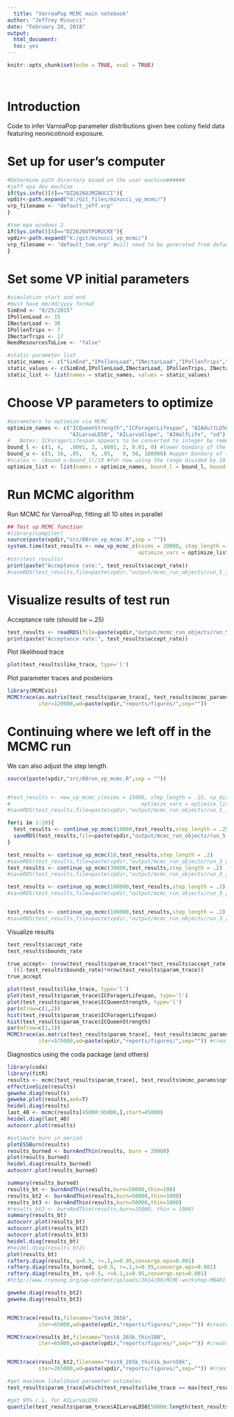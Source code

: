 ```yaml
---
  title: "VarroaPop MCMC main notebook"
author: "Jeffrey Minucci"
date: "February 20, 2018"
output: 
  html_document:
  toc: yes
---
```

  
  ```r
knitr::opts_chunk$set(echo = TRUE, eval = TRUE)
```
<base target="_top"/>
  <br>
  
  
  Introduction
=====================
  
  Code to infer VarroaPop parameter distributions given bee colony field data featuring neonicotinoid exposure.

  
  Set up for user's computer
====================
```r
#Determine path directory based on the user machine######
#jeff epa dev machine
if(Sys.info()[4]=="DZ2626UJMINUCCI"){
vpdir<-path.expand("d:/Git_files/minucci_vp_mcmc/")
vrp_filename <- "default_jeff.vrp"
}

#tom epa windows 2
if(Sys.info()[4]=="DZ2626UTPURUCKE"){
vpdir<-path.expand("k:/git/minucci_vp_mcmc/")
vrp_filename <- "default_tom.vrp" #will need to be generated from default_jeff.vrp with pointer to Tom's weather file location
}

```


Set some VP initial parameters
============================
```r
#simulation start and end
#must have mm/dd/yyyy format
SimEnd <- "8/25/2015"
IPollenLoad <- 15
INectarLoad <- 30
IPollenTrips <- 7
INectarTrips <- 17
NeedResourcesToLive <- "false"

#static parameter list
static_names <- c("SimEnd","IPollenLoad","INectarLoad","IPollenTrips","INectarTrips", "NeedResourcesToLive")
static_values <- c(SimEnd,IPollenLoad,INectarLoad, IPollenTrips, INectarTrips, NeedResourcesToLive)
static_list <- list(names = static_names, values = static_values)


```


Choose VP parameters to optimize
===================================
```r
#parameters to optimize via MCMC
optimize_names <- c("ICQueenStrength","ICForagerLifespan", "AIAdultLD50", "AIAdultSlope",
                    "AILarvaLD50", "AILarvaSlope", "AIHalfLife", "sd")
#   Notes: ICForagerLifespan appears to be converted to integer by removing decimal places in VP
bound_l <- c(1, 4,  .0001, 2, .0001, 2, 0.01, 0) #lower bondary of the domain for each parameter to be optimized
bound_u <- c(5, 16, .05,   9, .05,   9, 50, 100000) #upper bondary of the domain for each parameter to be optimized
#scales <- (bound_u-bound_l)/10 #for now using the range divided by 10
optimize_list <- list(names = optimize_names, bound_l = bound_l, bound_u = bound_u)

```

Run MCMC algorithm
===================================
  
  Run MCMC for VarroaPop, fitting all 10 sites in parallel

```r
## Test vp MCMC function
#library(compiler)
source(paste(vpdir,"src/00run_vp_mcmc.R",sep = "")) 
system.time(test_results <- new_vp_mcmc_c(nsims = 20000, step_length = .15, vp_dir=vpdir, static_vars = static_list, 
                                          optimize_vars = optimize_list, logs = F, verbose = F, debug=F))[3]
#str(test_results)
print(paste("Acceptance rate:", test_results$accept_rate))
#saveRDS(test_results,file=paste(vpdir,"output/mcmc_run_objects/run_5_3_18.rds",sep = ""))

```

Visualize results of test run
====================================
  Acceptance rate (should be ~.25)
```r
test_results <- readRDS(file=paste(vpdir,"output/mcmc_run_objects/run_5_11_18_p2.rds",sep = ""))
print(paste("Acceptance rate:", test_results$accept_rate))
```

Plot likelihood trace
```r
plot(test_results$like_trace, type='l')
```


Plot parameter traces and posteriors 
```r
library(MCMCvis)
MCMCtrace(as.matrix(test_results$param_trace[, test_results$mcmc_params$optimize_vars[["names"]]]),filename="test3_120k_all",
          iter=120000,wd=paste(vpdir,"reports/figures/",sep=""))
```


Continuing where we left off in the MCMC run
========================================
  We can also adjust the step length. 
```r
source(paste(vpdir,"src/00run_vp_mcmc.R",sep = "")) 


#test_results <- new_vp_mcmc_c(nsims = 15000, step_length = .15, vp_dir=vpdir, static_vars = static_list, 
#                                          optimize_vars = optimize_list, logs = F, verbose = F, debug=F)
#saveRDS(test_results,file=paste(vpdir,"output/mcmc_run_objects/run_5_11_18_p2.rds",sep = ""))

for(i in 1:20){
  test_results <- continue_vp_mcmc(10000,test_results,step_length = .25)
  saveRDS(test_results,file=paste(vpdir,"output/mcmc_run_objects/run_5_11_18_p3.rds",sep = ""))
}

test_results <- continue_vp_mcmc(10,test_results,step_length = .2)
#saveRDS(test_results,file=paste(vpdir,"output/mcmc_run_objects/run_3_28_18_p9.rds",sep = ""))
test_results <- continue_vp_mcmc(30000,test_results,step_length = .2)
#saveRDS(test_results,file=paste(vpdir,"output/mcmc_run_objects/run_3_28_18_p9.rds",sep = ""))

test_results <- continue_vp_mcmc(100000,test_results,step_length = .2)
#saveRDS(test_results,file=paste(vpdir,"output/mcmc_run_objects/run_3_28_18_p9.rds",sep = ""))


test_results <- continue_vp_mcmc(100000,test_results,step_length = .2)
#saveRDS(test_results,file=paste(vpdir,"output/mcmc_run_objects/run_3_28_18_p9.rds",sep = ""))

```

Visualize results
```r
test_results$accept_rate
test_results$bounds_rate

true_accept<- (nrow(test_results$param_trace)*test_results$accept_rate) /
  ((1-test_results$bounds_rate)*nrow(test_results$param_trace))
true_accept

plot(test_results$like_trace, type='l')
plot(test_results$param_trace$ICForagerLifespan, type='l')
plot(test_results$param_trace$ICQueenStrength, type='l')
par(mfrow=c(1,2))
hist(test_results$param_trace$ICForagerLifespan)
hist(test_results$param_trace$ICQueenStrength)
par(mfrow=c(1,1))
MCMCtrace(as.matrix(test_results$param_trace[, test_results$mcmc_params$optimize_vars[["names"]]]),filename="test_575k_full",
          iter=575000,wd=paste(vpdir,"reports/figures/",sep="")) #creates pdf in reports/figures folder


```


Diagnostics using the coda package (and others)
```r
library(coda)
library(fitR)
results <- mcmc(test_results$param_trace[, test_results$mcmc_params$optimize_vars[["names"]]])
effectiveSize(results) 
geweke.diag(results)
geweke.plot(results,ask=T)
heidel.diag(results)
last_40 <- mcmc(results[45000:95000,],start=45000)
heidel.diag(last_40)
autocorr.plot(results) 

#estimate burn in period
plotESSBurn(results)
results_burned <- burnAndThin(results, burn = 20000)
plot(results_burned)
heidel.diag(results_burned)
autocorr.plot(results_burned) 

```

```r
summary(results_burned)
results_bt <- burnAndThin(results,burn=50000,thin=100)
results_bt2 <- burnAndThin(results,burn=50000,thin=1000)
results_bt3 <- burnAndThin(results,burn=50000,thin=1000)
#results_bt2 <- burnAndThin(results,burn=35000, thin = 1000)
summary(results_bt)
autocorr.plot(results_bt)
autocorr.plot(results_bt2)
autocorr.plot(results_bt3)
heidel.diag(results_bt)
#heidel.diag(results_bt2)
plot(results_bt)
raftery.diag(results, q=0.5, r=.1,s=0.95,converge.eps=0.001)
raftery.diag(results_burned, q=0.5, r=.1,s=0.95,converge.eps=0.001)
raftery.diag(results_bt, q=0.5, r=0.1,s=0.95,converge.eps=0.001)
#http://www.cryoung.org/wp-content/uploads/2014/09/MCMC-workshop-MBARI-2006.pdf

geweke.diag(results_bt2)
geweke.diag(results_bt3)


MCMCtrace(results,filename="test4_265k",
          iter=65000,wd=paste(vpdir,"reports/figures/",sep="")) #creates pdf in reports/figures folder

MCMCtrace(results_bt,filename="test4_265k_thin100",
          iter=65000,wd=paste(vpdir,"reports/figures/",sep="")) #creates pdf in reports/figures folder


MCMCtrace(results_bt2,filename="test6_265k_thin1k_burn50k",
          iter=265000,wd=paste(vpdir,"reports/figures/",sep="")) #creates pdf in reports/figures folder


```

```r
#get maximum likelihood parameter estimates
test_results$param_trace[which(test_results$like_trace == max(test_results$like_trace)),][1,]

#get 95% c.i. for AILarvaLD50
quantile(test_results$param_trace$AILarvaLD50[50000:length(test_results$like_trace)], c(.05,.95))

```